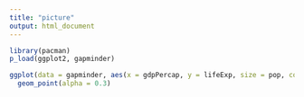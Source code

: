 ```yaml
---
title: "picture"
output: html_document
---
```


```r
library(pacman)
p_load(ggplot2, gapminder)
```

```r
ggplot(data = gapminder, aes(x = gdpPercap, y = lifeExp, size = pop, col = continent)) + 
  geom_point(alpha = 0.3)
```